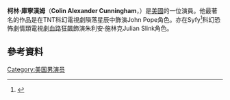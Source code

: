 {{Infobox person
| name          = Colin Cunningham
| image         = Colin Cunningham - 2012 Sci-Fi Convention Toulouse 262.jpg
| image_size    =
| caption       = Cunningham at SciFi Convention Toulouse in 2012
| birth_name    = Colin Alexander Cunningham
| birth_date    = 
| birth_place   = [[美國|美國]][[加利福尼亞|加利福尼亞]][[洛杉磯|洛杉磯]]
| occupation    = 演員
| years_active  = 1994-現在
| website       = {{URL| www.colincunningham.com | ColinCunningham.com}}
}}
'''柯林·庫寧漢姆'''（'''Colin Alexander Cunningham'''，{{bd|1966年|8月20日}}）是[[美國|美國]]的一位演員。他最著名的作品是在TNT科幻電視劇隕落星辰中飾演John Pope角色。亦在Syfy<ref>{{Cite journal|title=Syfy|url=https://zh.wikipedia.org/w/index.php?title=Syfy&oldid=64242808|date=2021-02-11|journal=维基百科，自由的百科全书|language=zh}}</ref>科幻恐怖劇情類電視劇血路狂飆飾演朱利安·施林克Julian Slink角色。

==參考資料==
{{reflist}}
[[Category:美国男演员|Category:美国男演员]]